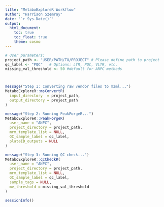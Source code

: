 ```yaml
---
title: "MetaboExploreR Workflow"
author: "Harrison Szemray"
date: "`r Sys.Date()`"
output: 
  html_document:
    toc: true
    toc_float: true
    theme: cosmo
---
```


```r
# User parameters:
project_path <- "USER/PATH/TO/PROJECT" # Please define path to project file
qc_label <- "PQC"   # Options: LTR, PQC, VLTR, etc.
missing_val_threshold <- 50 #default for ANPC methods



message("Step 1: Converting raw vendor files to mzml...")
MetaboExploreR::msConvertR(
  input_directory  = project_path,
  output_directory = project_path
)

message("Step 2: Running PeakForgeR...")
MetaboExploreR::PeakForgeR(
  user_name = "ANPC",
  project_directory = project_path,
  mrm_template_list = NULL,
  QC_sample_label = qc_label,
  plateID_outputs = NULL
)

message("Step 3: Running QC check...")
MetaboExploreR::qcCheckR(
  user_name = "ANPC",
  project_directory = project_path,
  mrm_template_list = NULL,
  QC_sample_label = qc_label,
  sample_tags = NULL,
  mv_threshold = missing_val_threshold
)

sessionInfo()
```
